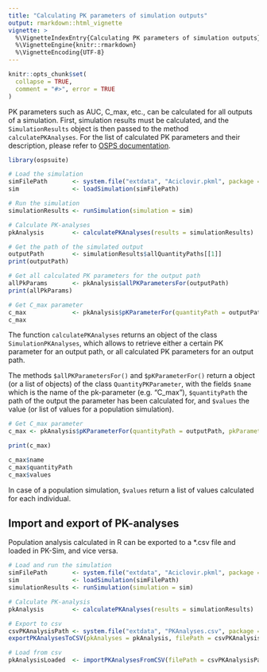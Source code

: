```yaml
---
title: "Calculating PK parameters of simulation outputs"
output: rmarkdown::html_vignette
vignette: >
  %\VignetteIndexEntry{Calculating PK parameters of simulation outputs}
  %\VignetteEngine{knitr::rmarkdown}
  %\VignetteEncoding{UTF-8}
---
```


```r
knitr::opts_chunk$set(
  collapse = TRUE,
  comment = "#>", error = TRUE
)
```

PK parameters such as AUC, C_max, etc., can be calculated for all outputs of a simulation. First, simulation results must be calculated, and the `SimulationResults` object is then passed to the method `calculatePKAnalyses`. For the list of calculated PK parameters and their description, please refer to [OSPS documentation](https://docs.open-systems-pharmacology.org/working-with-pk-sim/pk-sim-documentation/pk-sim-simulations#pk-analysis-view).


```r
library(ospsuite)

# Load the simulation
simFilePath       <- system.file("extdata", "Aciclovir.pkml", package = "ospsuite")
sim               <- loadSimulation(simFilePath)

# Run the simulation
simulationResults <- runSimulation(simulation = sim)

# Calculate PK-analyses
pkAnalysis        <- calculatePKAnalyses(results = simulationResults)

# Get the path of the simulated output
outputPath        <- simulationResults$allQuantityPaths[[1]]
print(outputPath)

# Get all calculated PK parameters for the output path
allPkParams       <- pkAnalysis$allPKParametersFor(outputPath)
print(allPkParams)

# Get C_max parameter
c_max             <- pkAnalysis$pKParameterFor(quantityPath = outputPath, pkParameter = "C_max")
c_max
```

The function `calculatePKAnalyses` returns an object of the class `SimulationPKAnalyses`, which allows to retrieve either a certain PK parameter for an output path, or all calculated PK parameters for an output path.

The methods `$allPKParametersFor()` and `$pKParameterFor()` return a object (or a list of objects) of the class `QuantityPKParameter`, with the fields `$name` which is the name of the pk-parameter (e.g. "C_max"), `$quantityPath` the path of the output the parameter has been calculated for, and `$values` the value (or list of values for a population simulation).

```r
# Get C_max parameter
c_max <- pkAnalysis$pKParameterFor(quantityPath = outputPath, pkParameter = "C_max")

print(c_max)

c_max$name
c_max$quantityPath
c_max$values
```

In case of a population simulation, `$values` return a list of values calculated for each individual.

## Import and export of PK-analyses
Population analysis calculated in R can be exported to a *.csv file and loaded in PK-Sim, and vice versa.

```r
# Load and run the simulation
simFilePath       <- system.file("extdata", "Aciclovir.pkml", package = "ospsuite")
sim               <- loadSimulation(simFilePath)
simulationResults <- runSimulation(simulation = sim)

# Calculate PK-analysis
pkAnalysis        <- calculatePKAnalyses(results = simulationResults)

# Export to csv
csvPKAnalysisPath <- system.file("extdata", "PKAnalyses.csv", package = "ospsuite")
exportPKAnalysesToCSV(pkAnalyses = pkAnalysis, filePath = csvPKAnalysisPath)

# Load from csv
pkAnalysisLoaded  <- importPKAnalysesFromCSV(filePath = csvPKAnalysisPath, simulation = sim)
```
